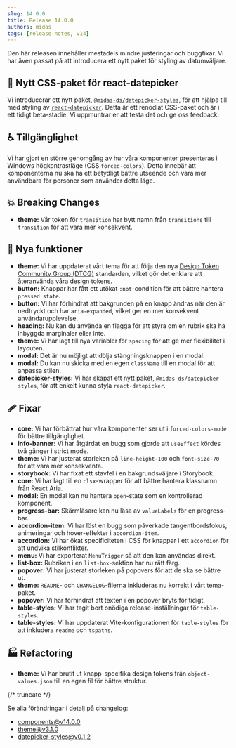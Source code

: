 ```yaml
---
slug: 14.0.0
title: Release 14.0.0
authors: midas
tags: [release-notes, v14]
---
```


Den här releasen innehåller mestadels mindre justeringar och buggfixar. Vi har även passat på att introducera ett nytt paket för styling av datumväljare.

## 💅 Nytt CSS-paket för react-datepicker

Vi introducerar ett nytt paket, [`@midas-ds/datepicker-styles`](https://www.npmjs.com/package/@midas-ds/datepicker-styles), för att hjälpa till med styling av [`react-datepicker`](https://www.npmjs.com/package/react-datepicker). Detta är ett renodlat CSS-paket och är i ett tidigt beta-stadie. Vi uppmuntrar er att testa det och ge oss feedback.

## ♿️ Tillgänglighet

Vi har gjort en större genomgång av hur våra komponenter presenteras i Windows högkontrastläge (CSS `forced-colors`). Detta innebär att komponenterna nu ska ha ett betydligt bättre utseende och vara mer användbara för personer som använder detta läge.

## 💥 Breaking Changes

- **theme:** Vår token för `transition` har bytt namn från `transitions` till `transition` för att vara mer konsekvent.

## 🚀 Nya funktioner

- **theme:** Vi har uppdaterat vårt tema för att följa den nya [Design Token Community Group (DTCG)](https://tr.designtokens.org/format/) standarden, vilket gör det enklare att återanvända våra design tokens.
- **button:** Knappar har fått ett utökat `:not`-condition för att bättre hantera `pressed state`.
- **button:** Vi har förhindrat att bakgrunden på en knapp ändras när den är nedtryckt och har `aria-expanded`, vilket ger en mer konsekvent användarupplevelse.
- **heading:** Nu kan du använda en flagga för att styra om en rubrik ska ha inbyggda marginaler eller inte.
- **theme:** Vi har lagt till nya variabler för `spacing` för att ge mer flexibilitet i layouten.
- **modal:** Det är nu möjligt att dölja stängningsknappen i en modal.
- **modal:** Du kan nu skicka med en egen `className` till en modal för att anpassa stilen.
- **datepicker-styles:** Vi har skapat ett nytt paket, `@midas-ds/datepicker-styles`, för att enkelt kunna styla `react-datepicker`.

## 🩹 Fixar

- **core:** Vi har förbättrat hur våra komponenter ser ut i `forced-colors-mode` för bättre tillgänglighet.
- **info-banner:** Vi har åtgärdat en bugg som gjorde att `useEffect` kördes två gånger i strict mode.
- **theme:** Vi har justerat storleken på `line-height-100` och `font-size-70` för att vara mer konsekventa.
- **storybook:** Vi har fixat ett stavfel i en bakgrundsväljare i Storybook.
- **core:** Vi har lagt till en `clsx`-wrapper för att bättre hantera klassnamn från React Aria.
- **modal:** En modal kan nu hantera `open`-state som en kontrollerad komponent.
- **progress-bar:** Skärmläsare kan nu läsa av `valueLabels` för en progress-bar.
- **accordion-item:** Vi har löst en bugg som påverkade tangentbordsfokus, animeringar och hover-effekter i `accordion-item`.
- **accordion:** Vi har ökat specificiteten i CSS för knappar i ett `accordion` för att undvika stilkonflikter.
- **menu:** Vi har exporterat `MenuTrigger` så att den kan användas direkt.
- **list-box:** Rubriken i en `list-box`-sektion har nu rätt färg.
- **popover:** Vi har justerat storleken på popovers för att de ska se bättre ut.
- **theme:** `README`- och `CHANGELOG`-filerna inkluderas nu korrekt i vårt tema-paket.
- **popover:** Vi har förhindrat att texten i en popover bryts för tidigt.
- **table-styles:** Vi har tagit bort onödiga release-inställningar för `table-styles`.
- **table-styles:** Vi har uppdaterat Vite-konfigurationen för `table-styles` för att inkludera `readme` och `tspaths`.

## 🏭 Refactoring

- **theme:** Vi har brutit ut knapp-specifika design tokens från `object-values.json` till en egen fil för bättre struktur.

{/* truncate */}

Se alla förändringar i detalj på changelog:

- [components@v14.0.0](https://github.com/migrationsverket/midas/releases/tag/components@v14.0.0)
- [theme@v3.1.0](https://github.com/migrationsverket/midas/releases/tag/theme@v3.1.0)
- [datepicker-styles@v0.1.2](https://github.com/migrationsverket/midas/releases/tag/datepicker-styles@v0.1.2)
